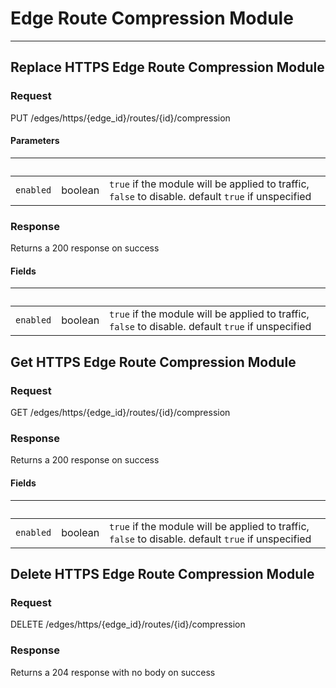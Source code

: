 

# Edge Route Compression Module
------------------

## Replace HTTPS Edge Route Compression Module



### Request

PUT /edges/https/{edge_id}/routes/{id}/compression

<EdgeRouteCompressionModuleReplaceRequest />

#### Parameters

| &nbsp; | &nbsp; | &nbsp; |
|---|---|---|
| `enabled` | boolean | `true` if the module will be applied to traffic, `false` to disable. default `true` if unspecified |

### Response

Returns a 200 response on success

<EdgeRouteCompressionModuleReplaceResponse />

#### Fields

| &nbsp; | &nbsp; | &nbsp; |
|---|---|---|
| `enabled` | boolean | `true` if the module will be applied to traffic, `false` to disable. default `true` if unspecified |


## Get HTTPS Edge Route Compression Module



### Request

GET /edges/https/{edge_id}/routes/{id}/compression

<EdgeRouteCompressionModuleGetRequest />

### Response

Returns a 200 response on success

<EdgeRouteCompressionModuleGetResponse />

#### Fields

| &nbsp; | &nbsp; | &nbsp; |
|---|---|---|
| `enabled` | boolean | `true` if the module will be applied to traffic, `false` to disable. default `true` if unspecified |


## Delete HTTPS Edge Route Compression Module



### Request

DELETE /edges/https/{edge_id}/routes/{id}/compression

<EdgeRouteCompressionModuleDeleteRequest />

### Response

Returns a 204 response with no body on success
